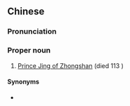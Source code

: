 ==Chinese==
{{zh-forms|[[Zhongshan]]|type=211}}

===Pronunciation===
{{zh-pron
|m=Zhōngshān Jìng Wáng
|cat=pn
}}

===Proper noun===
{{zh-proper noun}}

# [[w:Liu Sheng|Prince Jing of Zhongshan]] (died 113 {{B.C.E.}})

====Synonyms====
* {{zh-l|劉勝|[[Liú Shèng]]}}

{{zh-cat|People in Romance of the Three Kingdoms}}